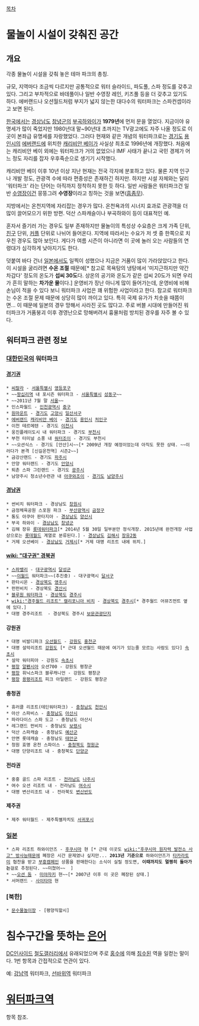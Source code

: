 [[목차]]
= 물놀이 시설이 갖춰진 공간 =
== 개요 ==
각종 물놀이 시설을 갖춰 놓은 테마 파크의 총칭.

규모, 지역마다 조금씩 다르지만 공통적으로 워터 슬라이드, 파도풀, 스파 정도를 갖추고 있다. 그리고 부차적으로 바데풀이나 일반 수영장 레인, 키즈풀 등을 더 갖추고 있기도 하다. 에버랜드나 오션월드처럼 부지가 넓지 않는한 대다수의 워터파크는 스파컨셉이라고 보면 된다.

[[한국]]에서는 [[경상남도]] [[창녕]]군의 [[부곡하와이]]가 '''1979년'''에 먼저 문을 열었다. 지금이야 유명세가 많이 죽었지만 1980년대 말~90년대 초까지는 TV광고에도 자주 나올 정도로 이곳이 본좌급 유명세를 자랑했었다. 그러다 현재와 같은 개념의 워터파크로는 [[경기도]] [[용인시]]의 [[에버랜드]]에 위치한 [[캐리비안 베이]]가 사실상 최초로 1996년에 개장했다. 처음에는 캐리비안 베이 외에는 워터파크가 거의 없었으나 IMF 사태가 끝나고 국민 경제가 어느 정도 자리를 잡자 우후죽순으로 생기기 시작했다.

캐리비안 베이 이후 10년 이상 지난 현재는 전국 각지에 분포하고 있다. 물론 지역 인구나 개발 정도, 관광객 수에 따라 편중성은 존재하긴 하지만. 하지만 시설 자체와는 달리 '워터파크' 라는 단어는 아직까지 정착하지 못한 듯 하다. 일반 사람들은 워터파크건 일반 [[수영장]]이건 뭉뚱그려 '''수영장'''이라고 칭하는 것을 보면([[흠좀무]]).

지방에서는 온천지역에 자리잡는 경우가 많다. 온천욕과의 시너지 효과로 관광객을 더 많이 끌어모으기 위한 방편. 덕산 스파캐슬이나 부곡하와이 등이 대표적인 예.

혼자서 즐기러 가는 경우도 일부 존재하지만 물놀이의 특성상 수요층은 크게 가족 단위, [[친구]] 단위, [[커플]] 단위로 나뉘어 들어온다. 지역에 따라서는 수요가 저 셋 중 한쪽으로 치우친 경우도 많아 보인다. 게다가 여름 시즌이 아니라면 이 곳에 놀러 오는 사람들의 연령대가 심각하게 낮아지기도 한다.

덧붙여 바다 건너 [[일본]]에서도 일찍이 성했으나 지금은 거품이 많이 가라앉았다고 한다. 이 시설을 굴리려면 '''수온 조절''' 때문에[* 참고로 목욕탕의 냉탕에서 '미지근하지만 약간 차갑다' 정도의 온도가 '''섭씨 30도'''다. 상온의 공기와 온도가 같은 섭씨 20도가 되면 우리가 흔히 말하는 '''차가운 물'''이다.] 운영비가 장난 아니게 많이 들어가는데, 운영비에 비해 손님이 적을 수 있다 보니 워터파크 사업은 꽤 위험한 사업이라고 한다. 참고로 워터파크는 수온 조절 문제 때문에 상당히 많이 까이고 있다. 특히 국제 유가가 치솟을 때쯤이면... 이 때문에 일본의 경우 망해서 사라진 곳도 많다고. 주로 버블 시대에 만들어진 워터파크가 거품붕괴 이후 경영난으로 망해버려서 흉물처럼 방치된 경우를 자주 볼 수 있다.

== 워터파크 관련 정보 ==
=== [[대한민국]]의 워터파크 ===
==== [[경인(지역)|경기권]] ====
 * [[씨랄라]] - [[서울특별시]] [[영등포구]] 
 * ~~[[왕십리역]] 내 포시즌 워터파크 - [[서울특별시]] [[성동구]]~~
 * ~~2011년 7월 말 [[서울특별시|서울]]~~
 * 인스파월드 - [[인천]]광역시 [[중구]]
 * [[원마운트]] - [[경기도]] [[고양시]] [[일산서구]]
 * [[에버랜드]] [[캐리비안 베이]] - [[경기도]] [[용인시]] [[처인구]]
 * 이천 테르메텐 - 경기도 [[이천]]시
 * 웅진플레이도시 내 워터파크 - 경기도 [[부천]]시
 * 부천 터미널 소풍 내 [[워터조이]] - 경기도 부천시
 * ~~오션식스 - 경기도 [안산]시~~[* 2009년 개장 예정이었는데 아직도 못한 상태. ~~이러다가 본격 [신길온천역] 시즌2~~]
 * 금강산랜드 - 경기도 [[파주]]시
 * 안양 워터랜드 - 경기도 [[안양]]시
 * 퇴촌 스파 그린랜드 - 경기도 [[광주]]시
 * 남양주시 청소년수련관 내 [[아쿠와조이]] - [[경기도]] [[남양주]]시

==== [[부울경|경남권]] ====
 * 썬비치 워터파크 - 경상남도 [[창원시]]
 * 금정체육공원 스포원 파크 - [[부산]]광역시 [[금정구]]  
 * 통도 아쿠아 판타지아 - [[경상남도]] [[양산]]시
 * 부곡 하와이 - [[경상남도]] [[창녕]]군
 * 김해 장유 [[롯데워터파크]][* 2014년 5월 30일 일부분만 정식개장. 2015년에 완전개장 사업상으로는 [[롯데월드]] 계열로 분류된다.] - [[경상남도]] [[김해시]] [[장유2동]]
 * 거제 오션베이 - [[경상남도]] [[거제시]][* 거제 대명 리조트 내에 위치.]

==== [[wiki: "대구권" 경북권]] ====
 * [[스파밸리]] - [[대구광역시]] [[달성군]]
 * ~~[[이월드]] 워터파크~~(추진중) - 대구광역시 [[달서구]]
 * 판타시온 - [[경상북도]] [[영주시]]
 * 펀펀비치 - 경상북도 [[경산시]]
 * [[블루원 워터파크]] - [[경상북도]] [[경주시]]
 * [[wiki:"경주월드 리조트" 캘리포니아 비치]] - [[경상북도]] [[경주]]시[* 경주월드 어뮤즈먼트 옆에 있다.]
 * 대명 경주리조트  - 경상북도 경주시 [[보문관광단지]]

==== 강원권 ====
 * 대명 비발디파크 [[오션월드]] - [[강원도]] [[홍천]]군
 * 대명 설악리조트 [[강원도]] [* 근대 오션월드 때문에 여기가 있는줄 모르는 사람도 있다] [[속초]]시
 * 설악 워터피아 - 강원도 [[속초]]시
 * [[평창]] [[알펜시아]] 오션700 - 강원도 평창군
 * [[평창]] 휘닉스파크 블루캐니언 - 강원도 평창군
 * [[평창]] [[용평리조트]] 피크 아일랜드 - 강원도 평창군

==== 충청권 ====
 * 휴러클 리조트(테딘워터파크) - [[충청남도]] [[천안]]시
 * 아산 스파비스 - [[충청남도]] [[아산]]시
 * 파라다이스 스파 도고 - 충청남도 아산시
 * 레그랜드 펀비치 - 충청남도 [[보령]]시
 * 덕산 스파캐슬 - 충청남도 [[예산]]군
 * 안면 롯데캐슬 - 충청남도 [[태안]]군
 * 청원 효명 온천 스파이스 - [[충청북도]] [[청원]]군
 * 대명 단양리조트 내 - 충청북도 [[단양]]군

==== 전라권 ====
 * 중흥 골드 스파 리조트 - [[전라남도]] [[나주]]시
 * 여수 오션 리조트 내 - 전라남도 [[여수]]시
 * 대명 변산리조트 내 - 전라북도 [[변산반도]]

==== 제주권 ====
 * 제주 워터월드 - 제주특별자치도 [[서귀포]]시

=== [[일본]] ===
 * 스파 리조트 하와이안즈 - [[후쿠시마]] 현 [* 근데 이곳도 [[wiki:"후쿠시마 원자력 발전소 사고" 방사능]]때문에 폐장은 시간 문제였나 싶지만... '''2013년 기준으로''' 하와이안즈가 [[타카라토미]] 협찬을 받고 [http://www.asahi.com/shimen/articles/TKY201306130537.html 부흥캠페인] 상품을 판매한다는 소식이 실릴 정도면, '''이때까지도 멀쩡히 돌아가는'''걸로 추정된다. ~~미쳤어~~  ]
 * ~~[[오션 돔]] - [[미야자키]] 현~~[* 2007년 이후 이 곳은 폐장된 상태.]
 * 서머랜드 - [[사이타마]] 현
=== [북한] ===
 * [http://news.naver.com/main/read.nhn?mode=LSD&mid=sec&sid1=115&oid=056&aid=0010058342 문수물놀이장] - [평양직할시]

= 침수구간을 뜻하는 [[은어]] =
[[DC인사이드]] [[철도갤러리]]에서 유래되었으며 주로 [[홍수]]에 의해 [[침수]]된 역을 일컫는 말이다. 1번 항목과 간접적으로 연관이 있다.

예: [[강남역]] 워터파크, [[선바위역]] 워터파크 

= [[워터파크역]] =
항목 참조.
